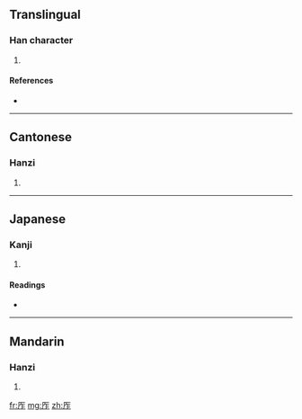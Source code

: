 ==Translingual==

===Han character===
{{Han char|rn=27|rad=厂|as=05|sn=7|four=7121<sub>1</sub>|canj=一人尸 (MOS)}}

# {{defn|Han|sort=厂05}}

====References====
* {{Han ref|kx=0161.010|dkj=02919|hdz=10070.040|uh=538F|ud=21391|bh=CA75|bd=51829}}

----

==Cantonese==

===Hanzi===
{{yue-hanzi|jyut=|y=ja3}}

# {{defn|Cantonese|sort=厂05}}

----

==Japanese==

===Kanji===
{{ja-kanji|grade=|rs=厂05}}

# {{defn|Japanese|sort=厂05}}

====Readings====
* {{ja-readings|on=[[さ]] (sa), [[しゃ]] (sha), [[さく]] (saku), [[しょう]] (shō)|kun=[[くいちがう]] (kuichigau), [[せまい]] (semai)}}

----

==Mandarin==

===Hanzi===
{{cmn-hanzi|pin=[[zhǎ]] ([[zha3]])|wg=cha<sup>3</sup>}}

# {{defn|Mandarin|sort=厂05}}

[[fr:厏]]
[[mg:厏]]
[[zh:厏]]